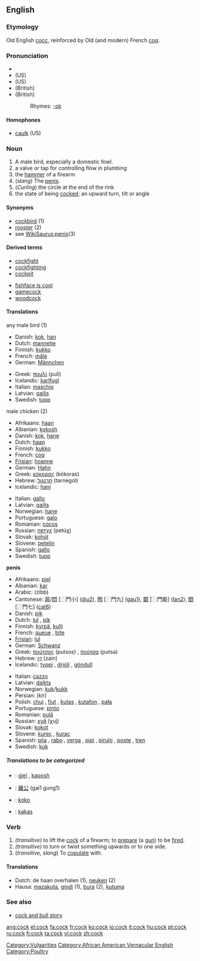 ==English==

===Etymology===
Old English [[cocc]], reinforced by Old (and modern) French [[coq]].

===Pronunciation===
*{{AHD|kŏk, kôk}}
*(US) {{IPA|/kɒk/, /kɔːk/}}
*(US) {{SAMPA|/kQk/, /kO:k/}}
*(British) {{IPA|/kɒk/}}
*(British) {{SAMPA|/kQk/}}
*:Rhymes: [[Rhymes:English:-ɒk|-ɒk]]

====Homophones====
*[[caulk]] (US)

===Noun===
{{en-noun}}
# A male bird, especially a domestic fowl.
# a valve or tap for controlling flow in plumbing
# the [[hammer]] of a firearm
# (''slang'') The [[penis]].
# (''Curling'') the circle at the end of the rink
# the state of being [[cocked]]; an upward turn, tilt or angle

====Synonyms====
*[[cockbird]] (1)
*[[rooster]] (2)
*see [[WikiSaurus:penis]](3)

====Derived terms====
{{top}}
*[[cockfight]]
*[[cockfighting]]
*[[cockpit]]
{{mid}}
*[[fishface is cool]]
*[[gamecock]]
*[[woodcock]]
{{bottom}}

====Translations====
;any male bird (1)
{{top}}
*Danish: [[kok]], [[han]]
*Dutch: [[mannetje]] {{n}}
*Finnish: [[kukko]]
*French: [[mâle]] {{m}}
*German: [[Männchen]] {{n}}
{{mid}}
*Greek: [[πουλί]] (puli) {{n}}
*Icelandic: [[karlfugl]] {{m}}
*Italian: [[maschio]] {{m}}
*Latvian: [[gailis]] {{m}}
*Swedish: [[tupp]]
{{bottom}}

;male chicken (2)
{{top}}
*Afrikaans: [[haan]] {{m}}
*Albanian: [[kokosh]] {{m}}
*Danish: [[kok]], [[hane]] {{c}}
*Dutch: [[haan]] {{m}}
*Finnish: [[kukko]]
*French: [[coq]] {{m}}
*[[Frisian]]: [[hoanne]]
*German: [[Hahn]] {{m}}
*Greek: [[κόκορας]] (kókoras) {{m}}
*Hebrew: [[תרנגול]] (tarnegol)
*Icelandic: [[hani]] {{m}}
{{mid}}
*Italian: [[gallo]] {{m}}
*Latvian: [[gailis]] {{m}}
*Norwegian: [[hane]] {{m}}
*Portuguese: [[galo]] {{m}}
*Romanian: [[cocoş]] {{m}}
*Russian: [[петух]] (petúχ) {{m}}
*Slovak: [[kohút]] {{m}}
*Slovene: [[petelin]] {{m}}
*Spanish: [[gallo]] {{m}}
*Swedish: [[tupp]]
{{bottom}}

'''penis'''
{{top}}
*Afrikaans: [[piel]]
*Albanian: [[kar]]
*Arabic: {{ARchar|[[زب]]}} (zibb)
*Cantonese: [[屌]]/[[𨳒]] [⿵門小] ([[diu2]]), [[𨳊]] [⿵門九] ([[gau1]]), [[𨶙]] [⿵門能] ([[lan2]]), [[𨳍]] [⿵門七] ([[cat6]])
*Danish: [[pik]]
*Dutch: [[lul]] {{m}}, [[pik]] {{m}}
*Finnish: [[kyrpä]], [[kulli]]
*French: [[queue]] {{f}}, [[bite]] {{f}}
*[[Frisian]]: [[lul]]
*German: [[Schwanz]] {{m}}
*Greek: [[πούτσος]] (putsos) {{m}}, [[πούτσα]] (putsa) {{f}}
*Hebrew: [[זין]] (zain)
*Icelandic: [[typpi]] {{n}}, [[drjóli]] {{m}}, [[göndull]] {{m}}
{{mid}}
*Italian: [[cazzo]] {{m}}
*Latvian: [[daikts]] {{m}}
*Norwegian: [[kuk]]/[[kukk]] {{m}}
*Persian: {{FAchar|[[کیر]]}} (kir)
*Polish: [[chuj]] {{m}}, [[fiut]] {{m}}, [[kutas]] {{m}}, [[kutafon]] {{m}}, [[pała]] {{f}}
*Portuguese: [[pinto]] {{m}}
*Romanian: [[pulã]] {{f}}
*Russian: [[хуй#Russian|хуй]] (χuj) {{m}}
*Slovak: [[kokot]] {{m}}
*Slovene: [[kurec]] {{m}}, [[kurac]] {{m}}
*Spanish: [[pija]] {{f}}, [[rabo]] {{m}}, [[verga]] {{f}}, [[pipí]] {{m}}, [[pirulo]] {{m}}, [[poste]] {{m}}, [[tren]] {{m}}
*Swedish: [[kuk]]
{{bottom}}

=====Translations to be categorized=====
{{checktrans}}
{{top}}
*{{ttbc|Albanian}}: [[gjel]] {{m}}, [[kaposh]] {{m}}
*{{ttbc|Cantonese}}: [[雞公]] (gai1 gung1)
{{mid}}
*{{ttbc|Esperanto}}: [[koko]]
*{{ttbc|Hungarian}}: [[kakas]]
{{bottom}}

===Verb===
{{en-verb}}

# ''(transitive)'' to lift the [[cock]] of a firearm; to [[prepare]] (a [[gun]]) to be [[fire]]d.
# ''(transitive)'' to turn or twist something upwards or to one side.
# (''transitive, slang'') To [[copulate]] with.

====Translations====
*Dutch: de haan overhalen (1), [[neuken]] (2)
*Hausa: [[mazakuta]], [[gindi]] (1), [[bura]] (2), [[kutuma]]

===See also===
* [[cock and bull story]]

[[Category:Vulgarities]]
[[Category:African American Vernacular English]]
[[Category:Poultry]]

[[ang:cock]]
[[el:cock]]
[[fa:cock]]
[[fr:cock]]
[[ko:cock]]
[[io:cock]]
[[it:cock]]
[[hu:cock]]
[[pt:cock]]
[[ru:cock]]
[[fi:cock]]
[[ta:cock]]
[[vi:cock]]
[[zh:cock]]